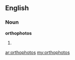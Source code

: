 ==English==

===Noun===
'''orthophotos'''

# {{plural of|[[orthophoto]]}}

[[ar:orthophotos]]
[[my:orthophotos]]